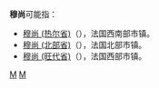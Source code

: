 {{noteTA|G1=法国地名}}
{{disambig}}

'''穆尚'''可能指：

* [[穆尚_(热尔省)|穆尚 (热尔省)]]（{{lang-fr|Mouchan}}），法国西南部市镇。
* [[穆尚_(北部省)|穆尚 (北部省)]]（{{lang-fr|Mouchin}}），法国北部市镇。
* [[穆尚_(旺代省)|穆尚 (旺代省)]]（{{lang-fr|Mouchamps}}），法国西部市镇。

[[Category:二字地名消歧义|M]]
[[Category:法国地名消歧义|M]]